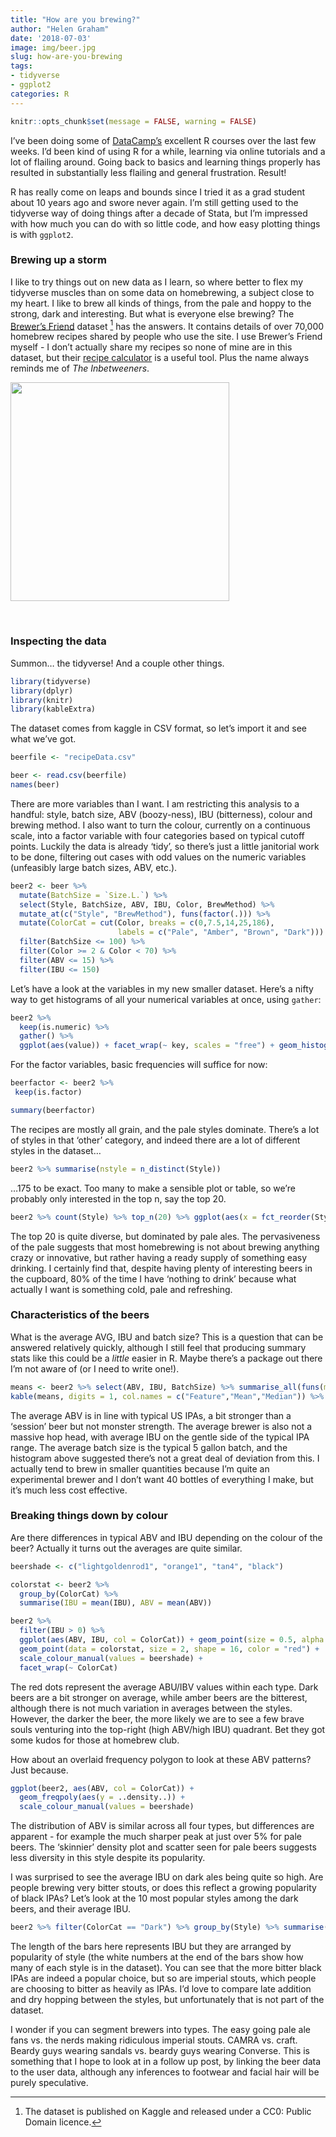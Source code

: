 ```yaml
---
title: "How are you brewing?"
author: "Helen Graham"
date: '2018-07-03'
image: img/beer.jpg
slug: how-are-you-brewing
tags:
- tidyverse
- ggplot2
categories: R
---
```


```r
knitr::opts_chunk$set(message = FALSE, warning = FALSE)
```

I've been doing some of [DataCamp's](https://www.datacamp.com/courses/tech:r) excellent R courses over the last few weeks. I'd been kind of using R for a while, learning via online tutorials and a lot of flailing around. Going back to basics and learning things properly has resulted in substantially less flailing and general frustration. Result!

R has really come on leaps and bounds since I tried it as a grad student about 10 years ago and swore never again. I'm still getting used to the tidyverse way of doing things after a decade of Stata, but I'm impressed with how much you can do with so little code, and how easy plotting things is with `ggplot2`. 

### Brewing up a storm

I like to try things out on new data as I learn, so where better to flex my tidyverse muscles than on some data on homebrewing, a subject close to my heart. I like to brew all kinds of things, from the pale and hoppy to the strong, dark and interesting. But what is everyone else brewing? The [Brewer's Friend](https://www.kaggle.com/jtrofe/beer-recipes/data) dataset [^1] has the answers. It contains details of over 70,000 homebrew recipes shared by people who use the site. I use Brewer's Friend myself - I don't actually share my recipes so none of mine are in this dataset, but their [recipe calculator](https://www.brewersfriend.com/homebrew/recipe/calculator) is a useful tool. Plus the name always reminds me of *The Inbetweeners*.

![](friend.jpg){width=350px}


<br>

### Inspecting the data

Summon... the tidyverse! And a couple other things.
```r
library(tidyverse)
library(dplyr)
library(knitr)
library(kableExtra)
```


The dataset comes from kaggle in CSV format, so let's import it and see what we've got.

```r
beerfile <- "recipeData.csv"
```


```r
beer <- read.csv(beerfile)
names(beer)
```

There are more variables than I want. I am restricting this analysis to a handful: style, batch size, ABV (boozy-ness), IBU (bitterness), colour and brewing method. I also want to turn the colour, currently on a continuous scale, into a factor variable with four categories based on typical cutoff points. Luckily the data is already 'tidy', so there's just a little janitorial work to be done, filtering out cases with odd values on the numeric variables (unfeasibly large batch sizes, ABV, etc.).

```r
beer2 <- beer %>%
  mutate(BatchSize = `Size.L.`) %>%
  select(Style, BatchSize, ABV, IBU, Color, BrewMethod) %>%
  mutate_at(c("Style", "BrewMethod"), funs(factor(.))) %>%
  mutate(ColorCat = cut(Color, breaks = c(0,7.5,14,25,186), 
                        labels = c("Pale", "Amber", "Brown", "Dark"))) %>% 
  filter(BatchSize <= 100) %>%
  filter(Color >= 2 & Color < 70) %>%
  filter(ABV <= 15) %>%
  filter(IBU <= 150)
```

Let's have a look at the variables in my new smaller dataset. Here's a nifty way to get histograms of all your numerical variables at once, using `gather`:

```r
beer2 %>%
  keep(is.numeric) %>%
  gather() %>%
  ggplot(aes(value)) + facet_wrap(~ key, scales = "free") + geom_histogram()
```

For the factor variables, basic frequencies will suffice for now:

```r
beerfactor <- beer2 %>%
 keep(is.factor)

summary(beerfactor)
```

The recipes are mostly all grain, and the pale styles dominate. There's a lot of styles in that 'other' category, and indeed there are a lot of different styles in the dataset...

```r
beer2 %>% summarise(nstyle = n_distinct(Style))
```

...175 to be exact. Too many to make a sensible plot or table, so we're probably only interested in the top n, say the top 20.

```r
beer2 %>% count(Style) %>% top_n(20) %>% ggplot(aes(x = fct_reorder(Style,n), y = n)) + geom_col() + coord_flip() + xlab("Style") + ylab("Number in dataset")
```

The top 20 is quite diverse, but dominated by pale ales. The pervasiveness of the pale suggests that most homebrewing is not about brewing anything crazy or innovative, but rather having a ready supply of something easy drinking. I certainly find that, despite having plenty of interesting beers in the cupboard, 80% of the time I have 'nothing to drink' because what actually I want is something cold, pale and refreshing.

### Characteristics of the beers

What is the average AVG, IBU and batch size? This is a question that can be answered relatively quickly, although I still feel that producing summary stats like this could be a *little* easier in R. Maybe there's a package out there I'm not aware of (or I need to write one!).

```r
means <- beer2 %>% select(ABV, IBU, BatchSize) %>% summarise_all(funs(mean = mean, median = median)) %>% gather(stat,val) %>% separate(stat,into = c("var","stat"), sep = "_") %>% spread(stat,val)
kable(means, digits = 1, col.names = c("Feature","Mean","Median")) %>% kable_styling(full_width = FALSE)
```

The average ABV is in line with typical US IPAs, a bit stronger than a 'session' beer but not monster strength. The average brewer is also not a massive hop head, with average IBU on the gentle side of the typical IPA range. The average batch size is the typical 5 gallon batch, and the histogram above suggested there's not a great deal of deviation from this. I actually tend to brew in smaller quantities because I'm quite an experimental brewer and I don't want 40 bottles of everything I make, but it's much less cost effective.

### Breaking things down by colour

Are there differences in typical ABV and IBU depending on the colour of the beer? Actually it turns out the averages are quite similar.

```r
beershade <- c("lightgoldenrod1", "orange1", "tan4", "black")

colorstat <- beer2 %>% 
  group_by(ColorCat) %>% 
  summarise(IBU = mean(IBU), ABV = mean(ABV))

beer2 %>%
  filter(IBU > 0) %>%
  ggplot(aes(ABV, IBU, col = ColorCat)) + geom_point(size = 0.5, alpha = 0.2) +
  geom_point(data = colorstat, size = 2, shape = 16, color = "red") +
  scale_colour_manual(values = beershade) +
  facet_wrap(~ ColorCat)
```

The red dots represent the average ABU/IBV values within each type. Dark beers are a bit stronger on average, while amber beers are the bitterest, although there is not much variation in averages between the styles. However, the darker the beer, the more likely we are to see a few brave souls venturing into the top-right (high ABV/high IBU) quadrant. Bet they got some kudos for those at homebrew club.

How about an overlaid frequency polygon to look at these ABV patterns? Just because.

```r
ggplot(beer2, aes(ABV, col = ColorCat)) +
  geom_freqpoly(aes(y = ..density..)) +
  scale_colour_manual(values = beershade) 
```

The distribution of ABV is similar across all four types, but differences are apparent - for example the much sharper peak at just over 5% for pale beers. The 'skinnier' density plot and scatter seen for pale beers suggests less diversity in this style despite its popularity. 

I was surprised to see the average IBU on dark ales being quite so high. Are people brewing very bitter stouts, or does this reflect a growing popularity of black IPAs? Let's look at the 10 most popular styles among the dark beers, and their average IBU.

```r
beer2 %>% filter(ColorCat == "Dark") %>% group_by(Style) %>% summarise(meanibu = mean(IBU), number = n()) %>% arrange(desc(number)) %>% top_n(20) %>% ggplot(aes(x = fct_reorder(Style, number), y = meanibu, label = number)) + geom_col() + coord_flip() + geom_text(colour = "white", hjust = 1, size = 3) + xlab("Style") + ylab("Mean IBU")
```

The length of the bars here represents IBU but they are arranged by popularity of style (the white numbers at the end of the bars show how many of each style is in the dataset). You can see that the more bitter black IPAs are indeed a popular choice, but so are imperial stouts, which people are choosing to bitter as heavily as IPAs. I'd love to compare late addition and dry hopping between the styles, but unfortunately that is not part of the dataset. 

I wonder if you can segment brewers into types. The easy going pale ale fans vs. the nerds making ridiculous imperial stouts. CAMRA vs. craft. Beardy guys wearing sandals vs. beardy guys wearing Converse. This is something that I hope to look at in a follow up post, by linking the beer data to the user data, although any inferences to footwear and facial hair will be purely speculative.

[^1]: The dataset is published on Kaggle and released under a CC0: Public Domain licence.

